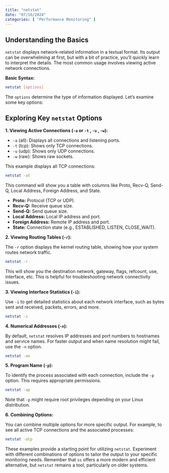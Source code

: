 ```yaml
---
title: "netstat"
date: "07/16/2024"
categories: [ "Performance Monitoring" ]
---
```

## Understanding the Basics

`netstat` displays network-related information in a textual format. Its output can be overwhelming at first, but with a bit of practice, you'll quickly learn to interpret the details. The most common usage involves viewing active network connections.

**Basic Syntax:**

```bash
netstat [options]
```

The `options` determine the type of information displayed. Let's examine some key options:


## Exploring Key `netstat` Options

**1. Viewing Active Connections (`-a` or `-t` , `-u` , `-w`):**

* `-a` (all): Displays all connections and listening ports.
* `-t` (tcp): Shows only TCP connections.
* `-u` (udp): Shows only UDP connections.
* `-w` (raw): Shows raw sockets.

This example displays all TCP connections:

```bash
netstat -at
```

This command will show you a table with columns like Proto, Recv-Q, Send-Q, Local Address, Foreign Address, and State.

* **Proto:** Protocol (TCP or UDP).
* **Recv-Q:** Receive queue size.
* **Send-Q:** Send queue size.
* **Local Address:**  Local IP address and port.
* **Foreign Address:** Remote IP address and port.
* **State:** Connection state (e.g., ESTABLISHED, LISTEN, CLOSE_WAIT).


**2. Viewing Routing Tables (`-r`):**

The `-r` option displays the kernel routing table, showing how your system routes network traffic.

```bash
netstat -r
```

This will show you the destination network, gateway, flags, refcount, use, interface, etc. This is helpful for troubleshooting network connectivity issues.


**3. Viewing Interface Statistics (`-i`):**

Use `-i` to get detailed statistics about each network interface, such as bytes sent and received, packets, errors, and more.

```bash
netstat -i
```


**4.  Numerical Addresses (`-n`):**

By default, `netstat` resolves IP addresses and port numbers to hostnames and service names.  For faster output and when name resolution might fail, use the `-n` option.

```bash
netstat -an
```


**5.  Program Name (`-p`):**

To identify the process associated with each connection, include the `-p` option.  This requires appropriate permissions.

```bash
netstat -ap
```

Note that `-p` might require root privileges depending on your Linux distribution.


**6. Combining Options:**

You can combine multiple options for more specific output. For example, to see all active TCP connections and the associated processes:

```bash
netstat -atp
```


These examples provide a starting point for utilizing `netstat`.  Experiment with different combinations of options to tailor the output to your specific monitoring needs. Remember that `ss` offers a more modern and efficient alternative, but `netstat` remains a tool, particularly on older systems.

